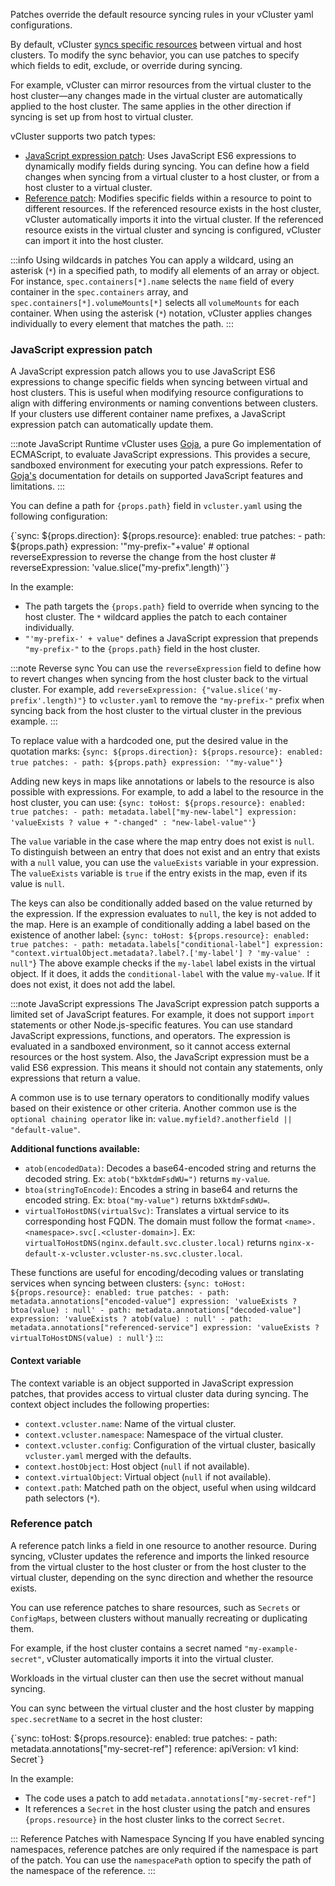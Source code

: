 
<ProAdmonition/>

Patches override the default resource syncing rules in your vCluster yaml configurations.

By default, vCluster [syncs specific resources](https://www.vcluster.com/docs/vcluster/next/configure/vcluster-yaml/sync/) between virtual and host clusters. To modify the sync behavior, you can use patches to specify which fields to edit, exclude, or override during syncing.

For example, vCluster can mirror resources from the virtual cluster to the host cluster—any changes made in the virtual cluster are automatically applied to the host cluster. The same applies in the other direction if syncing is set up from host to virtual cluster.

vCluster supports two patch types:

- [JavaScript expression patch](#javascript-expression-patch): Uses JavaScript ES6 expressions to dynamically modify fields during syncing. You can define how a field changes when syncing from a virtual cluster to a host cluster, or from a host cluster to a virtual cluster.
- [Reference patch](#reference-patch): Modifies specific fields within a resource to point to different resources. If the referenced resource exists in the host cluster, vCluster automatically imports it into the virtual cluster. If the referenced resource exists in the virtual cluster and syncing is configured, vCluster can import it into the host cluster.

:::info Using wildcards in patches
You can apply a wildcard, using an asterisk (`*`) in a specified path, to modify all elements of an array or object.
For instance, `spec.containers[*].name` selects the `name` field of every container in the `spec.containers` array, and `spec.containers[*].volumeMounts[*]` selects all `volumeMounts` for each container.
When using the asterisk (`*`) notation, vCluster applies changes individually to every element that matches the path.
:::

### JavaScript expression patch

A JavaScript expression patch allows you to use JavaScript ES6 expressions to change specific fields when syncing between virtual and host clusters.
This is useful when modifying resource configurations to align with differing environments or naming conventions between clusters. If your clusters use different container name prefixes, a JavaScript expression patch can automatically update them.

:::note JavaScript Runtime
vCluster uses [Goja](https://github.com/dop251/goja), a pure Go implementation of ECMAScript, to evaluate JavaScript expressions. This provides a secure, sandboxed environment for executing your patch expressions.
Refer to [Goja's](https://pkg.go.dev/github.com/dop251/goja) documentation for details on supported JavaScript features and limitations.
:::

You can define a path for <code>{props.path}</code> field in `vcluster.yaml` using the following configuration:

<CodeBlock language="yaml">
{`sync:
    ${props.direction}:
      ${props.resource}:
        enabled: true
        patches:
        - path: ${props.path}
          expression: '"my-prefix-"+value'
          # optional reverseExpression to reverse the change from the host cluster
          # reverseExpression: 'value.slice("my-prefix".length)'`}
</CodeBlock>

In the example:

  - The path targets the <code>{props.path}</code> field to override when syncing to the host cluster. The `*` wildcard applies the patch to each container individually.
  - `"'my-prefix-' + value"` defines a JavaScript expression that prepends `"my-prefix-"` to the <code>{props.path}</code> field in the host cluster.

:::note Reverse sync
You can use the `reverseExpression` field to define how to revert changes when syncing from the host cluster back to the virtual cluster.
For example, add `reverseExpression: {"value.slice('my-prefix'.length)"}` to `vcluster.yaml` to remove the `"my-prefix-"` prefix when syncing back from the host cluster to the virtual cluster in the previous example.
:::

To replace value with a hardcoded one, put the desired value in the quotation marks:
<CodeBlock language="yaml">
{`sync:
    ${props.direction}:
      ${props.resource}:
        enabled: true
        patches:
        - path: ${props.path}
          expression: '"my-value"'`}
</CodeBlock>

Adding new keys in maps like annotations or labels to the resource is also possible with expressions.
For example, to add a label to the resource in the host cluster, you can use:
<CodeBlock language="yaml">
{`sync:
    toHost:
      ${props.resource}:
        enabled: true
        patches:
        - path: metadata.label["my-new-label"]
          expression: 'valueExists ? value + "-changed" : "new-label-value"'`}
</CodeBlock>

The `value` variable in the case where the map entry does not exist is `null`.
To distinguish between an entry that does not exist and an entry that exists with a `null` value, you can use the `valueExists` variable in your expression.
The `valueExists` variable is `true` if the entry exists in the map, even if its value is `null`.

The keys can also be conditionally added based on the value returned by the expression. If the expression evaluates to `null`, the key is not added to the map.
Here is an example of conditionally adding a label based on the existence of another label:
<CodeBlock language="yaml">
{`sync:
    toHost:
      ${props.resource}:
        enabled: true
        patches:
        - path: metadata.labels["conditional-label"]
          expression: "context.virtualObject.metadata?.label?.['my-label'] ? 'my-value' : null"`}
</CodeBlock>
The above example checks if the `my-label` label exists in the virtual object. If it does, it adds the `conditional-label` with the value `my-value`. If it does not exist, it does not add the label.

:::note JavaScript expressions
The JavaScript expression patch supports a limited set of JavaScript features. For example, it does not support `import` statements or other Node.js-specific features. You can use standard JavaScript expressions, functions, and operators.
The expression is evaluated in a sandboxed environment, so it cannot access external resources or the host system.
Also, the JavaScript expression must be a valid ES6 expression. This means it should not contain any statements, only expressions that return a value.

A common use is to use ternary operators to conditionally modify values based on their existence or other criteria.
Another common use is the `optional chaining operator` like in: `value.myfield?.anotherfield || "default-value"`.

**Additional functions available:**
- `atob(encodedData)`: Decodes a base64-encoded string and returns the decoded string. Ex: `atob("bXktdmFsdWU=")` returns `my-value`.
- `btoa(stringToEncode)`: Encodes a string in base64 and returns the encoded string. Ex: `btoa("my-value")` returns `bXktdmFsdWU=`.
- `virtualToHostDNS(virtualSvc)`: Translates a virtual service to its corresponding host FQDN. The domain must follow the format `<name>.<namespace>.svc[.<cluster-domain>]`.
  Ex: `virtualToHostDNS(nginx.default.svc.cluster.local)` returns `nginx-x-default-x-vcluster.vcluster-ns.svc.cluster.local`.

These functions are useful for encoding/decoding values or translating services when syncing between clusters:
<CodeBlock language="yaml">
{`sync:
    toHost:
      ${props.resource}:
        enabled: true
        patches:
        - path: metadata.annotations["encoded-value"]
          expression: 'valueExists ? btoa(value) : null'
        - path: metadata.annotations["decoded-value"]
          expression: 'valueExists ? atob(value) : null'
        - path: metadata.annotations["referenced-service"]
          expression: 'valueExists ? virtualToHostDNS(value) : null'`}
</CodeBlock>
:::

#### Context variable

The context variable is an object supported in JavaScript expression patches, that provides access to virtual cluster data during syncing. The context object includes the following properties:

* `context.vcluster.name`: Name of the virtual cluster.
* `context.vcluster.namespace`: Namespace of the virtual cluster.
* `context.vcluster.config`: Configuration of the virtual cluster, basically `vcluster.yaml` merged with the defaults.
* `context.hostObject`: Host object (`null` if not available).
* `context.virtualObject`: Virtual object (`null` if not available).
* `context.path`: Matched path on the object, useful when using wildcard path selectors (`*`).

### Reference patch

A reference patch links a field in one resource to another resource. During syncing, vCluster updates the reference and imports the linked resource from the virtual cluster to the host cluster or from the host cluster to the virtual cluster, depending on the sync direction and whether the resource exists.

You can use reference patches to share resources, such as `Secrets` or `ConfigMaps`, between clusters without manually recreating or duplicating them.

For example, if the host cluster contains a secret named `"my-example-secret"`, vCluster automatically imports it into the virtual cluster.

Workloads in the virtual cluster can then use the secret without manual syncing.

You can sync between the virtual cluster and the host cluster by mapping `spec.secretName` to a secret in the host cluster:

<CodeBlock language="yaml">
{`sync:
    toHost:
      ${props.resource}:
        enabled: true
        patches:
        - path: metadata.annotations["my-secret-ref"]
          reference:
            apiVersion: v1
            kind: Secret`}
</CodeBlock>

In the example:

- The code uses a patch to add `metadata.annotations["my-secret-ref"]`
- It references a `Secret` in the host cluster using the patch and ensures <code>{props.resource}</code> in the host cluster links to the correct `Secret`.

::: Reference Patches with Namespace Syncing
If you have enabled syncing namespaces, reference patches are only required if the namespace is part of the patch. You can use the `namespacePath` option to specify the path of the namespace of the reference.
:::
